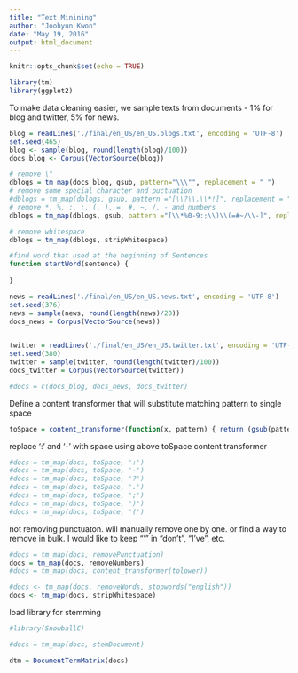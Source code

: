 ```yaml
---
title: "Text Minining"
author: "Joohyun Kwon"
date: "May 19, 2016"
output: html_document
---
```


```r
knitr::opts_chunk$set(echo = TRUE)
```

```r
library(tm)
library(ggplot2)
```

To make data cleaning easier, we sample texts from documents - 1% for blog and twitter, 5% for news.

```r
blog = readLines('./final/en_US/en_US.blogs.txt', encoding = 'UTF-8')
set.seed(465)
blog <- sample(blog, round(length(blog)/100))
docs_blog <- Corpus(VectorSource(blog))
```

```r
# remove \"
dblogs = tm_map(docs_blog, gsub, pattern="\\\"", replacement = " ")
# remove some special character and puctuation
#dblogs = tm_map(dblogs, gsub, pattern ="[\\?\\.\\*!]", replacement = " ")
# remove *, %, :, ;, (, ), =, #, ~, /, - and numbers
dblogs = tm_map(dblogs, gsub, pattern ="[\\*%0-9:;\\)\\(=#~/\\-]", replacement = " ")

# remove whitespace
dblogs = tm_map(dblogs, stripWhitespace)
```
```r
#find word that used at the beginning of Sentences
function startWord(sentence) {
    
}


```

```r
news = readLines('./final/en_US/en_US.news.txt', encoding = 'UTF-8')
set.seed(376)
news = sample(news, round(length(news)/20))
docs_news = Corpus(VectorSource(news))                          
                          
```

```r
twitter = readLines('./final/en_US/en_US.twitter.txt', encoding = 'UTF-8')
set.seed(380)
twitter = sample(twitter, round(length(twitter)/100))
docs_twitter = Corpus(VectorSource(twitter))                          
```

```r
#docs = c(docs_blog, docs_news, docs_twitter)
```


Define a content transformer that will substitute matching pattern to single space
```r
toSpace = content_transformer(function(x, pattern) { return (gsub(pattern, ' ', x))})
```

replace ':' and '-' with space using above toSpace content transformer
```r
#docs = tm_map(docs, toSpace, ':')
#docs = tm_map(docs, toSpace, '-')
#docs = tm_map(docs, toSpace, '?')
#docs = tm_map(docs, toSpace, '.')
#docs = tm_map(docs, toSpace, ';')
#docs = tm_map(docs, toSpace, ')')
#docs = tm_map(docs, toSpace, '(')
```

not removing punctuaton. will manually remove one by one. or find a way to remove in bulk. I would like to keep "'" in "don't", "I've", etc.
```r
#docs = tm_map(docs, removePunctuation)
docs = tm_map(docs, removeNumbers)
#docs = tm_map(docs, content_transformer(tolower))
```

```r

#docs <- tm_map(docs, removeWords, stopwords("english"))
docs <- tm_map(docs, stripWhitespace)
```

load library for stemming
```r
#library(SnowballC)
```
```r
#docs = tm_map(docs, stemDocument)
```
```r
dtm = DocumentTermMatrix(docs)
```



